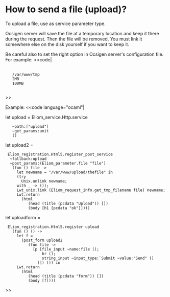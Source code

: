 =How to send a file (upload)?=

To upload a file, use {{{Eliom_parameter.file}}} as service parameter type.

Ocsigen server will save the file at a temporary location and keep it there during the request.
Then the file will be removed. 
You must link it somewhere else on the disk yourself if you want to keep it.


Be careful also to set the right option in Ocsigen server's configuration file.
For example:
<<code|
<ocsigen>
  <server>
    <uploaddir>/var/www/tmp</uploaddir>
    <maxuploadfilesize>2MB</maxuploadfilesize>
    <maxrequestbodysize>100MB</maxrequestbodysize>
  </server>
</ocsigen>
>>

Example:
<<code language="ocaml"|

let upload = Eliom_service.Http.service
    ~path:["upload"]
    ~get_params:unit
    ()

let upload2 = 
  Eliom_registration.Html5.register_post_service
   ~fallback:upload
   ~post_params:(Eliom_parameter.file "file")
    (fun () file ->
      let newname = "/var/www/upload/thefile" in
      (try
        Unix.unlink newname;
      with _ -> ());
      Lwt_unix.link (Eliom_request_info.get_tmp_filename file) newname;
      Lwt.return
        (html
           (head (title (pcdata "Upload")) [])
           (body [h1 [pcdata "ok"]])))


let uploadform = 
  Eliom_registration.Html5.register upload
    (fun () () ->
      let f =
        (post_form upload2
           (fun file ->
             [p [file_input ~name:file ();
                 br ();
                 string_input ~input_type:`Submit ~value:"Send" ()
               ]]) ()) in
      Lwt.return
        (html
           (head (title (pcdata "form")) [])
           (body [f])))
>>
